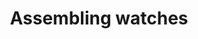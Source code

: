 ---
title: "Assembling watches"
publishedAt: "2025-03-16"
summary: "Puchasing individual components of an automatic watch and assembling a custom build"
images:
- "/images/projects/watch/watch1.jpg"
- "/images/projects/watch/watch2.jpg"
- "/images/projects/watch/watch3.jpg"
team:
- name: "Mark Deaconu"
  role: "Software Engineer"
  avatar: "/images/avatar.jpg"
  linkedIn: "https://www.linkedin.com/in/mark-deaconu-621b44220/"
link: "https://cordax.io/"
---